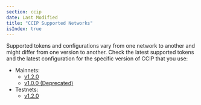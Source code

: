 ```yaml
---
section: ccip
date: Last Modified
title: "CCIP Supported Networks"
isIndex: true
---
```


Supported tokens and configurations vary from one network to another and might differ from one version to another. Check the latest supported tokens and the latest configuration for the specific version of CCIP that you use:

- Mainnets:
  - [v1.2.0](/ccip/supported-networks/v1_2_0/mainnet)
  - [v1.0.0 (Deprecated)](/ccip/supported-networks/v1_0_0/mainnet)
- Testnets:
  - [v1.2.0](/ccip/supported-networks/v1_2_0/testnet)
